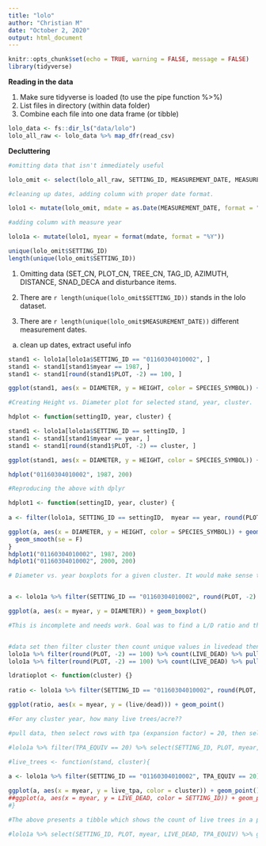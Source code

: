 ```yaml
---
title: "lolo"
author: "Christian M"
date: "October 2, 2020"
output: html_document
---
```


```r
knitr::opts_chunk$set(echo = TRUE, warning = FALSE, message = FALSE)
library(tidyverse)
```

**Reading in the data**

1. Make sure tidyverse is loaded (to use the pipe function %>%)
2. List files in directory (within data folder)
3. Combine each file into one data frame (or tibble)

```r
lolo_data <- fs::dir_ls("data/lolo")
lolo_all_raw <- lolo_data %>% map_dfr(read_csv)
```

**Decluttering**



```r
#omitting data that isn't immediately useful

lolo_omit <- select(lolo_all_raw, SETTING_ID, MEASUREMENT_DATE, MEASUREMENT_NO, PURPOSE_CODE, PLOT, SUBPLOT, LIVE_DEAD, SPECIES_SYMBOL, DIAMETER, TPA_EQUIV, BASAL_AREA_EQUIV, HEIGHT, CROWN_RATIO, CROWN_CLASS, AGE, RADIAL_GROWTH, HEIGHT_GROWTH)

#cleaning up dates, adding column with proper date format.

lolo1 <- mutate(lolo_omit, mdate = as.Date(MEASUREMENT_DATE, format = "%m/%d/%Y"))

#adding column with measure year

lolo1a <- mutate(lolo1, myear = format(mdate, format = "%Y"))

unique(lolo_omit$SETTING_ID)
length(unique(lolo_omit$SETTING_ID))
```

1. Omitting data (SET_CN, PLOT_CN, TREE_CN, TAG_ID, AZIMUTH, DISTANCE, SNAD_DECA and disturbance items.

2. There are `r length(unique(lolo_omit$SETTING_ID))` stands in the lolo dataset.

3. There are `r length(unique(lolo_omit$MEASUREMENT_DATE))` different measurement dates.
a. clean up dates, extract useful info




```r
stand1 <- lolo1a[lolo1a$SETTING_ID == "01160304010002", ]
stand1 <- stand1[stand1$myear == 1987, ]
stand1 <- stand1[round(stand1$PLOT, -2) == 100, ]
```


```r
ggplot(stand1, aes(x = DIAMETER, y = HEIGHT, color = SPECIES_SYMBOL)) + geom_point() + geom_smooth(se = F)
```



```r

#Creating Height vs. Diameter plot for selected stand, year, cluster.

hdplot <- function(settingID, year, cluster) {

stand1 <- lolo1a[lolo1a$SETTING_ID == settingID, ]
stand1 <- stand1[stand1$myear == year, ]
stand1 <- stand1[round(stand1$PLOT, -2) == cluster, ]

ggplot(stand1, aes(x = DIAMETER, y = HEIGHT, color = SPECIES_SYMBOL)) + geom_point() + geom_smooth(se = F)}

hdplot("01160304010002", 1987, 200)
```



```r

#Reproducing the above with dplyr

hdplot1 <- function(settingID, year, cluster) {
  
a <- filter(lolo1a, SETTING_ID == settingID,  myear == year, round(PLOT, -2) == cluster)

ggplot(a, aes(x = DIAMETER, y = HEIGHT, color = SPECIES_SYMBOL)) + geom_point() +
  geom_smooth(se = F)
}
hdplot1("01160304010002", 1987, 200)
hdplot1("01160304010002", 2000, 200)
```

```r
# Diameter vs. year boxplots for a given cluster. It would make sense to show mean diameter or QMD and exclude the sublplot data


a <- lolo1a %>% filter(SETTING_ID == "01160304010002", round(PLOT, -2) == 100, SPECIES_SYMBOL == "ABLA")

ggplot(a, aes(x = myear, y = DIAMETER)) + geom_boxplot()

```




```r
#This is incomplete and needs work. Goal was to find a L/D ratio and then plot it. 


#data set then filter cluster then count unique values in livedead then extract the vector then extract desired value from vecture (Live) / "" (Dead)
lolo1a %>% filter(round(PLOT, -2) == 100) %>% count(LIVE_DEAD) %>% pull(n) %>% nth(2)/
lolo1a %>% filter(round(PLOT, -2) == 100) %>% count(LIVE_DEAD) %>% pull(n) %>% nth(1)

ldratioplot <- function(cluster) {}
  
ratio <- lolo1a %>% filter(SETTING_ID == "01160304010002", round(PLOT, -2) == 200) %>% mutate(live = lolo1a %>% count(LIVE_DEAD) %>% pull(n) %>% nth(2), dead = lolo1a %>% count(LIVE_DEAD) %>% pull(n) %>% nth(1))

ggplot(ratio, aes(x = myear, y = (live/dead))) + geom_point()


```

```r
#For any cluster year, how many live trees/acre??

#pull data, then select rows with tpa (expansion factor) = 20, then select desired variables (columns) then, group by (this is only a formality), then turn L's into 1's while omitting D's, then count the 1's and compress each plot into one row per measure year, then rename variable

#lolo1a %>% filter(TPA_EQUIV == 20) %>% select(SETTING_ID, PLOT, myear, LIVE_DEAD, TPA_EQUIV) %>% group_by(SETTING_ID, cluster = PLOT, myear, LIVE_DEAD, tpa = TPA_EQUIV) %>% summarize(LIVE_DEAD = str_count(LIVE_DEAD, "L")) %>% summarize(LIVE_DEAD = sum(LIVE_DEAD)) %>% rename(live_trees = LIVE_DEAD) %>% mutate(live_tpa = live_trees*tpa)

#live_trees <- function(stand, cluster){
  
a <- lolo1a %>% filter(SETTING_ID == "01160304010002", TPA_EQUIV == 20) %>% select(SETTING_ID, PLOT, myear, LIVE_DEAD, TPA_EQUIV) %>% group_by(SETTING_ID, cluster = PLOT, myear, LIVE_DEAD, tpa = TPA_EQUIV) %>% summarize(LIVE_DEAD = str_count(LIVE_DEAD, "L")) %>% summarize(LIVE_DEAD = sum(LIVE_DEAD)) %>% rename(live_trees = LIVE_DEAD) %>% mutate(live_tpa = live_trees*tpa)

ggplot(a, aes(x = myear, y = live_tpa, color = cluster)) + geom_point() + geom_line()
##ggplot(a, aes(x = myear, y = LIVE_DEAD, color = SETTING_ID)) + geom_point()
#}

#The above presents a tibble which shows the count of live trees in a plot cluster at a given year. Current issue: the average tpa column is confounded by subplot data

#lolo1a %>% select(SETTING_ID, PLOT, myear, LIVE_DEAD, TPA_EQUIV) %>% group_by(SETTING_ID, PLOT, myear, LIVE_DEAD, TPA_EQUIV) %>% summarize(LIVE_DEAD = str_count(LIVE_DEAD, "L")) %>% summarize(LIVE_DEAD = sum(LIVE_DEAD))


```

